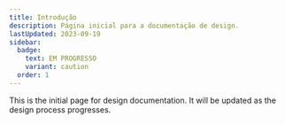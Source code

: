 ```yaml
---
title: Introdução
description: Página inicial para a documentação de design.
lastUpdated: 2023-09-19
sidebar:
  badge:
    text: EM PROGRESSO
    variant: caution
  order: 1
---
```



This is the initial page for design documentation. It will be updated as the design process progresses.

<WorkInProgress section="design" />
